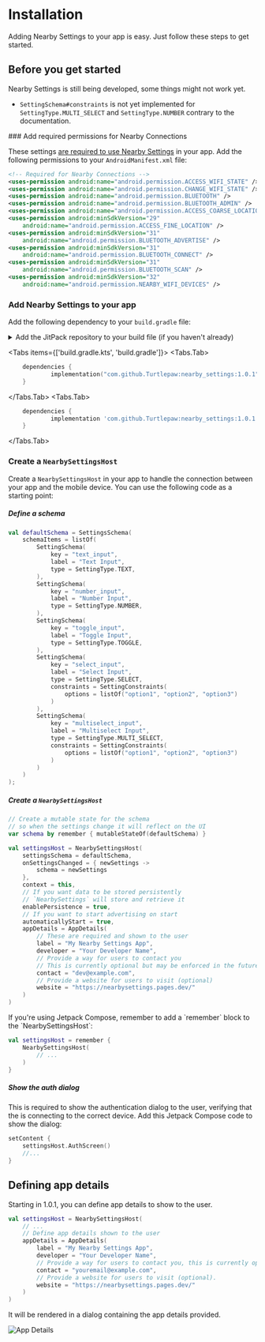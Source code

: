 
# Installation

Adding Nearby Settings to your app is easy. Just follow these steps to get started.

## Before you get started

Nearby Settings is still being developed, some things might not work yet.

- `SettingSchema#constraints` is not yet implemented for `SettingType.MULTI_SELECT` and `SettingType.NUMBER` contrary to the documentation.

<Steps>
### Add required permissions for Nearby Connections

These settings [are required to use Nearby Settings](https://developers.google.com/nearby/connections/android/get-started#request_permissions) in your app. Add the following permissions to your `AndroidManifest.xml` file:

```xml
<!-- Required for Nearby Connections -->
<uses-permission android:name="android.permission.ACCESS_WIFI_STATE" />
<uses-permission android:name="android.permission.CHANGE_WIFI_STATE" />
<uses-permission android:name="android.permission.BLUETOOTH" />
<uses-permission android:name="android.permission.BLUETOOTH_ADMIN" />
<uses-permission android:name="android.permission.ACCESS_COARSE_LOCATION" />
<uses-permission android:minSdkVersion="29"
    android:name="android.permission.ACCESS_FINE_LOCATION" />
<uses-permission android:minSdkVersion="31"
    android:name="android.permission.BLUETOOTH_ADVERTISE" />
<uses-permission android:minSdkVersion="31"
    android:name="android.permission.BLUETOOTH_CONNECT" />
<uses-permission android:minSdkVersion="31"
    android:name="android.permission.BLUETOOTH_SCAN" />
<uses-permission android:minSdkVersion="32"
    android:name="android.permission.NEARBY_WIFI_DEVICES" />
```

### Add Nearby Settings to your app

Add the following dependency to your `build.gradle` file:

<details>
<summary>Add the JitPack repository to your build file (if you haven't already)</summary>

<Tabs items={['build.gradle.kts', 'build.gradle']}>
  <Tabs.Tab>
  
  ```kotlin {5}
	dependencyResolutionManagement {
		repositoriesMode.set(RepositoriesMode.FAIL_ON_PROJECT_REPOS)
		repositories {
			mavenCentral()
            maven { url = java.net.URI("https://jitpack.io") }
		}
	}
```
</Tabs.Tab>
  <Tabs.Tab>
  
  ```gradle {5}
	dependencyResolutionManagement {
		repositoriesMode.set(RepositoriesMode.FAIL_ON_PROJECT_REPOS)
		repositories {
			mavenCentral()
			maven { url 'https://jitpack.io' }
		}
	}
```
</Tabs.Tab>
</Tabs>

</details>

<Tabs items={['build.gradle.kts', 'build.gradle']}>
  <Tabs.Tab>
  
```kotlin {2}
	dependencies {
	        implementation("com.github.Turtlepaw:nearby_settings:1.0.1")
	}
```
</Tabs.Tab>
  <Tabs.Tab>
  
```gradle {2}
	dependencies {
	        implementation 'com.github.Turtlepaw:nearby_settings:1.0.1'
	}
``` 
</Tabs.Tab>
</Tabs>

### Create a `NearbySettingsHost`

Create a `NearbySettingsHost` in your app to handle the connection between your app and the mobile device. You can use the following code as a starting point:

##### Define a schema

```kotlin
val defaultSchema = SettingsSchema(
    schemaItems = listOf(
        SettingSchema(
            key = "text_input",
            label = "Text Input",
            type = SettingType.TEXT,
        ),
        SettingSchema(
            key = "number_input",
            label = "Number Input",
            type = SettingType.NUMBER,
        ),
        SettingSchema(
            key = "toggle_input",
            label = "Toggle Input",
            type = SettingType.TOGGLE,
        ),
        SettingSchema(
            key = "select_input",
            label = "Select Input",
            type = SettingType.SELECT,
            constraints = SettingConstraints(
                options = listOf("option1", "option2", "option3")
            )
        ),
        SettingSchema(
            key = "multiselect_input",
            label = "Multiselect Input",
            type = SettingType.MULTI_SELECT,
            constraints = SettingConstraints(
                options = listOf("option1", "option2", "option3")
            )
        )
    )
);
```

##### Create a `NearbySettingsHost`

```kotlin
// Create a mutable state for the schema
// so when the settings change it will reflect on the UI
var schema by remember { mutableStateOf(defaultSchema) }

val settingsHost = NearbySettingsHost(
    settingsSchema = defaultSchema,
    onSettingsChanged = { newSettings ->
        schema = newSettings
    },
    context = this,
    // If you want data to be stored persistently
    // `NearbySettings` will store and retrieve it
    enablePersistence = true,
    // If you want to start advertising on start
    automaticallyStart = true,
    appDetails = AppDetails(
        // These are required and shown to the user
        label = "My Nearby Settings App",
        developer = "Your Developer Name",
        // Provide a way for users to contact you
        // This is currently optional but may be enforced in the future
        contact = "dev@example.com",
        // Provide a website for users to visit (optional)
        website = "https://nearbysettings.pages.dev/"
    )
)
```

<Callout type="info">
If you're using Jetpack Compose, remember to add a `remember` block to the `NearbySettingsHost`:

```kotlin
val settingsHost = remember {
    NearbySettingsHost(
        // ...
    )
}
```

</Callout>

##### Show the auth dialog

This is required to show the authentication dialog to the user, verifying that the is connecting to the correct device. Add this Jetpack Compose code to show the dialog:

```kotlin
setContent {
    settingsHost.AuthScreen()
    //...
}
```

</Steps>

## Defining app details

Starting in 1.0.1, you can define app details to show to the user.

```kotlin
val settingsHost = NearbySettingsHost(
    // ...
    // Define app details shown to the user
    appDetails = AppDetails(
        label = "My Nearby Settings App",
        developer = "Your Developer Name",
        // Provide a way for users to contact you, this is currently optional but may be enforced in the future.
        contact = "youremail@example.com",
        // Provide a website for users to visit (optional).
        website = "https://nearbysettings.pages.dev/"
    )
)
```

It will be rendered in a dialog containing the app details provided.

<Image src="/app_details.png" alt="App Details" width={200} />
